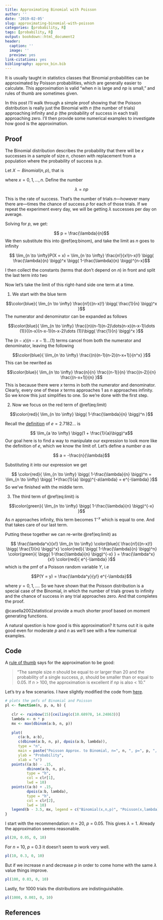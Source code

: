 ```yaml
---
title: Approximating Binomial with Poisson
author: ''
date: '2019-02-05'
slug: approximating-binomial-with-poisson
categories: [probability, R]
tags: [probability, R]
output: bookdown::html_document2
header:
  caption: ''
  image: ''
  preview: yes
link-citations: yes
bibliography: approx_bin.bib
---
```


It is usually taught in statistics classes that Binomial probabilities can be approximated by Poisson probabilities, which are generally easier to calculate. This approximation is valid "when $n$ is large and $np$ is small," and rules of thumb are sometimes given.

In this post I’ll walk through a simple proof showing that the Poisson distribution is really just the Binomial with $n$ (the number of trials) approaching infinity and $p$ (the probability of success in each trail) approaching zero. I'll then provide some numerical examples to investigate how good is the approximation. 

## Proof 
The Binomial distribution describes the probability that there will be $x$ successes in a sample
of size $n$, chosen with replacement from a population where the probability of success is $p$. 

Let $X \sim Binomial(n, p)$, that is 

\begin{equation}
(\#eq:binom)
   P(X = x) = {n\choose x} p^x (1-p)^{n-x},
\end{equation}

where $x= 0, 1, \dots, n$. Define the number

$$\lambda = np$$

This is the rate of success. That’s the number of trials $n$—however many there are—times the chance of success $p$ for each of those trials. If we repeat the experiment every day, we will be getting $\lambda$ successes per day on average. 

Solving for $p$, we get:

$$ p = \frac{\lambda}{n}$$
We then substitute this into \@ref(eq:binom), and take the limit as $n$ goes to infinity

$$ \lim_{n \to \infty}P(X = x) =  \lim_{n \to \infty} \frac{n!}{x!(n-x)!} \bigg( \frac{\lambda}{n} \bigg)^x \bigg( 1-\frac{\lambda}{n} \bigg)^{n-x}$$

I then collect the constants (terms that don't depend on $n$) in front and split the last term into two 

\begin{equation}
   (\#eq:limit)
   \frac{\lambda^x}{x!}  \lim_{n \to \infty} \color{blue}{\frac{n!}{(n-x)!} \bigg( \frac{1}{n} \bigg)^x} \color{red}{ \bigg( 1-\frac{\lambda}{n} \bigg)^n } \color{green}{\bigg( 1-\frac{\lambda}{n} \bigg)^{-x}}
\end{equation}

Now let’s take the limit of this right-hand side one term at a time. 

1. We start with the blue term 

$$\color{blue}{ \lim_{n \to \infty} \frac{n!}{(n-x)!} \bigg( \frac{1}{n} \bigg)^x }$$
The numerator and denominator can be expanded as follows 

$$\color{blue}{ \lim_{n \to \infty} \frac{(n)(n-1)(n-2)\dots(n-x)(n-x-1)\dots (1)}{(n-x)(n-x-1)(n-x-2)\dots (1)}\bigg( \frac{1}{n} \bigg)^x }$$

The $(n-x)(n-x-1)\dots(1)$ terms cancel from both the numerator and denominator, leaving the following

$$\color{blue}{ \lim_{n \to \infty} \frac{(n)(n-1)(n-2)(n-x+1)}{n^x} }$$
This can be rewrited as

$$\color{blue}{  \lim_{n \to \infty} \frac{n}{n} \frac{(n-1)}{n} \frac{(n-2)}{n} \frac{(n-x+1)}{n} }$$
This is because there were $x$ terms in both the numerator and denominator. Clearly, every one of these $x$ terms approaches 1 as $n$ approaches infinity. So we know this just simplifies to one. So we’re done with the first step. 

2. Now we focus on the red term of \@ref(eq:limit)

$$\color{red}{ \lim_{n \to \infty} \bigg( 1-\frac{\lambda}{n} \bigg)^n }$$

Recall the [definition](https://en.wikipedia.org/wiki/E_(mathematical_constant)) of $e= 2.7182\dots$ is 

$$ \lim_{a \to \infty} \bigg(1 + \frac{1}{a}\bigg)^a$$
Our goal here is to find a way to manipulate our expression to look more like the definition of $e$, which we know the limit of. Let’s define a number $a$ as

$$ a = -\frac{n}{\lambda}$$

Substituting it into our expression we get 

$$ \color{red}{ \lim_{n \to \infty} \bigg( 1-\frac{\lambda}{n} \bigg)^n = \lim_{n \to \infty} \bigg( 1+\frac{1}{a} \bigg)^{-a\lambda} = e^{-\lambda} }$$
So we've finished with the middle term. 

3. The third term of \@ref(eq:limit) is 

$$\color{green}{ \lim_{n \to \infty}  \bigg( 1-\frac{\lambda}{n} \bigg)^{-x} }$$
As $n$ approaches infinity, this term becomes $1^{-x}$ which is equal to one. And that takes care of our last term. 

Putting these together we can re-write \@ref(eq:limit) as 

$$ \frac{\lambda^x}{x!}  \lim_{n \to \infty} \color{blue}{ \frac{n!}{(n-x)!} \bigg( \frac{1}{n} \bigg)^x} \color{red}{ \bigg( 1-\frac{\lambda}{n} \bigg)^n} \color{green}{ \bigg( 1-\frac{\lambda}{n} \bigg)^{-x} } = \frac{\lambda^x}{x!} \color{red}{ e^{-\lambda} }$$
which is the pmf of a Poisson random variable $Y$, i.e 

$$P(Y = y)  = \frac{\lambda^y}{y!} e^{-\lambda}$$

where $y = 0, 1, \dots$. So we have shown that the Poisson distribution is a special case of the Binomial, in which the number of trials grows to infinity and the chance of success in any trial approaches zero. And that completes the proof.

@casella2002statistical provide a much shorter proof based on moment generating functions. 

A natural question is how good is this approximation? It turns out it is quite good even for moderate $p$ and $n$ as we'll see with a few numerical examples. 

## Code 
A [rule of thumb](https://www.itl.nist.gov/div898/handbook/pmc/section3/pmc331.htm) says for the approximation to be good: 

   > "The sample size $n$ should be equal to or larger than 20 and the probability of a single success, $p$, should be smaller than or equal to 0.05. If $n$ > 100, the approximation is excellent if $np$ is also < 10." 


Let's try a few scenarios. I have slightly modified the code from [here](https://www.math.utah.edu/~treiberg/M3074PoisApproxEg.pdf).

```r
# plots the pmfs of Binomial and Poisson
pl <- function(n, p, a, b) {
   
   clr <- rainbow(15)[ceiling(c(10.68978, 14.24863))]
   lambda <- n * p
   mx <- max(dbinom(a:b, n, p))
      
   plot(
      c(a:b, a:b),
      c(dbinom(a:b, n, p), dpois(a:b, lambda)),
      type = "n",
      main = paste("Poisson Approx. to Binomial, n=", n, ", p=", p, ", lambda=", lambda),
      ylab = "Probability",
      xlab = "x")
   points((a:b) - .15,
          dbinom(a:b, n, p),
          type = "h",
          col = clr[1],
          lwd = 10)
   points((a:b) + .15,
          dpois(a:b, lambda),
          type = "h",
          col = clr[2],
          lwd = 10)
   legend(b - 3.5, mx, legend = c("Binomial(x,n,p)", "Poisson(x,lambda)"), fill = clr, bg = "white")
}

```

I start with the recommendation: $n$ = 20, $p$ = 0.05. This gives $\lambda= 1$. Already the approximation seems reasonable.  

```r
pl(20, 0.05, 0, 10)
```

For $n$ = 10, $p$ = 0.3 it doesn't seem to work very well.   

```r
pl(10, 0.3, 0, 10)
```

But if we increase $n$ and decrease $p$ in order to come home with the same $\lambda$ value things improve. 

```r
pl(100, 0.03, 0, 10)
```
Lastly, for 1000 trials the distributions are indistinguishable. 

```r
pl(1000, 0.003, 0, 10)
```

## References